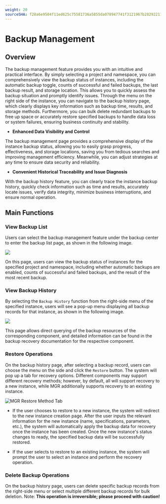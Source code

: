 ```yaml
---
weight: 20
sourceSHA: f28a6e9504f11ed625c75581736a5855da078947741f3121967b2829221100f4
---
```


# Backup Management

## Overview

The backup management feature provides you with an intuitive and practical interface. By simply selecting a project and namespace, you can comprehensively view the backup status of instances, including the automatic backup toggle, counts of successful and failed backups, the last backup result, and storage location. This allows you to quickly assess the backup situation and promptly identify issues. Through the menu on the right side of the instance, you can navigate to the backup history page, which clearly displays key information such as backup time, results, and storage methods. Furthermore, you can bulk delete redundant backups to free up space or accurately restore specified backups to handle data loss or system failures, ensuring business continuity and stability.

- **Enhanced Data Visibility and Control**

The backup management page provides a comprehensive display of the instance backup status, allowing you to easily grasp progress, effectiveness, and storage locations, saving you from tedious searches and improving management efficiency. Meanwhile, you can adjust strategies at any time to ensure data security and reliability.

- **Convenient Historical Traceability and Issue Diagnosis**

With the backup history feature, you can clearly trace the instance backup history, quickly check information such as time and results, accurately locate issues, verify data integrity, minimize business interruptions, and ensure normal operation.

## Main Functions

### View Backup List

Users can select the backup management feature under the backup center to enter the backup list page, as shown in the following image.

![](./assets/backup-list.png)

On this page, users can view the backup status of instances for the specified project and namespace, including whether automatic backups are enabled, counts of successful and failed backups, and the result of the most recent backup.

### View Backup History

By selecting the `Backup History` function from the right-side menu of the specified instance, users will see a pop-up menu displaying all backup records for that instance, as shown in the following image.

![](./assets/backup-history.png)

This page allows direct querying of the backup resources of the corresponding component, and detailed information can be found in the backup recovery documentation for the respective component.

### Restore Operations

On the backup history page, after selecting a backup record, users can choose the menu on the side and click the `Restore` button. The system will pop up a tab for recovery options. Different components may support different recovery methods; however, by default, all will support recovery to a new instance, while MGR additionally supports recovery to an existing instance.

![MGR Restore Method Tab](./assets/restore-from-backup-history.png)

- If the user chooses to restore to a new instance, the system will redirect to the new instance creation page. After the user inputs the relevant information for the new instance (name, specifications, parameters, etc.), the system will automatically apply the backup data for recovery once the instance has been created. Once the new instance's status changes to ready, the specified backup data will be successfully restored.

- If the user selects to restore to an existing instance, the system will prompt the user to select an instance and perform the recovery operation.

### Delete Backup Operations

On the backup history page, users can delete specific backup records from the right-side menu or select multiple different backup records for bulk deletion. Note: **This operation is irreversible; please proceed with caution!**
